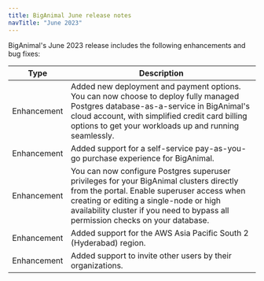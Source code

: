 ```yaml
---
title: BigAnimal June release notes
navTitle: "June 2023"
---
```


BigAnimal's June 2023 release includes the following enhancements and bug fixes:

|    Type     |                                                                                   Description                                                                                   |
| ----------- | ------------------------------------------------------------------------------------------------------------------------------------------------------------------------------- |
| Enhancement | Added new deployment and payment options. You can now choose to deploy fully managed Postgres database-as-a-service in BigAnimal's cloud account, with simplified credit card billing options to get your workloads up and running seamlessly. |
| Enhancement | Added support for a self-service pay-as-you-go purchase experience for BigAnimal.                                                                                                   |
| Enhancement | You can now configure Postgres superuser privileges for your BigAnimal clusters directly from the portal. Enable superuser access when creating or editing a single-node or high availability cluster if you need to bypass all permission checks on your database.|
| Enhancement | Added support for the AWS Asia Pacific South 2 (Hyderabad) region. |
| Enhancement | Added support to invite other users by their organizations. |
